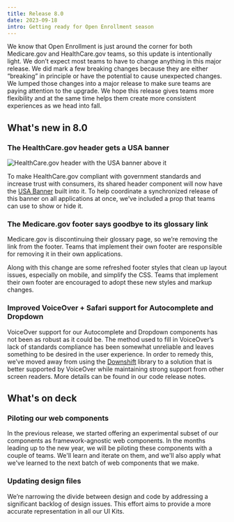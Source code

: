 ```yaml
---
title: Release 8.0
date: 2023-09-18
intro: Getting ready for Open Enrollment season
---
```



We know that Open Enrollment is just around the corner for both Medicare.gov and HealthCare.gov teams, so this update is intentionally light. We don’t expect most teams to have to change anything in this major release. We did mark a few breaking changes because they are either “breaking” in principle or have the potential to cause unexpected changes. We lumped those changes into a major release to make sure teams are paying attention to the upgrade. We hope this release gives teams more flexibility and at the same time helps them create more consistent experiences as we head into fall.

## What's new in 8.0

### The HealthCare.gov header gets a USA banner

<div className="ds-u-measure--wide ds-u-text-align--center ds-u-margin-top--3">
  <img src={hcHeaderImg} width={685} className="ds-u-display--inline-block" alt="HealthCare.gov header with the USA banner above it" />
</div>

To make HealthCare.gov compliant with government standards and increase trust with consumers, its shared header component will now have the [USA Banner](/components/usa-banner/) built into it. To help coordinate a synchronized release of this banner on all applications at once, we’ve included a prop that teams can use to show or hide it.

### The Medicare.gov footer says goodbye to its glossary link

Medicare.gov is discontinuing their glossary page, so we’re removing the link from the footer. Teams that implement their own footer are responsible for removing it in their own applications.

Along with this change are some refreshed footer styles that clean up layout issues, especially on mobile, and simplify the CSS. Teams that implement their own footer are encouraged to adopt these new styles and markup changes.

### Improved VoiceOver + Safari support for Autocomplete and Dropdown

VoiceOver support for our Autocomplete and Dropdown components has not been as robust as it could be. The method used to fill in VoiceOver’s lack of standards compliance has been somewhat unreliable and leaves something to be desired in the user experience. In order to remedy this, we’ve moved away from using the [Downshift](https://www.downshift-js.com/) library to a solution that is better supported by VoiceOver while maintaining strong support from other screen readers. More details can be found in our code release notes.

## What's on deck

### Piloting our web components

In the previous release, we started offering an experimental subset of our components as framework-agnostic web components. In the months leading up to the new year, we will be piloting these components with a couple of teams. We'll learn and iterate on them, and we'll also apply what we've learned to the next batch of web components that we make.

### Updating design files

We’re narrowing the divide between design and code by addressing a significant backlog of design issues. This effort aims to provide a more accurate representation in all our UI Kits.
